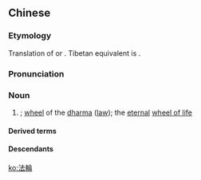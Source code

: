 {{also|法轮}}
==Chinese==
{{zh-forms|s=法轮}}
{{wikipedia|lang=zh}}

===Etymology===
Translation of {{der|zh|sa|धर्मचक्र||wheel or range of the law}} or {{der|zh|pi|dhammacakka||wheel of the law}}. Tibetan equivalent is {{m|bo|ཆོས་འཁོར}}.

===Pronunciation===
{{zh-pron
|m=fǎlún
|c=faat3 leon4
|mc=y
|cat=n
}}

===Noun===
{{zh-noun}}

# {{lb|zh|Buddhism}} {{w|dharmachakra}}; [[wheel]] of the [[dharma]] ([[law]]); the [[eternal]] [[wheel of life]]

====Derived terms====
{{zh-der|法輪功|轉法輪|法輪大法|妙法輪|法輪僧}}

====Descendants====
{{CJKV||ほうりん|법륜|pháp luân}}

[[ko:法輪]]